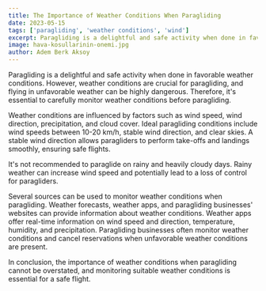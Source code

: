 ```yaml
---
title: The Importance of Weather Conditions When Paragliding
date: 2023-05-15
tags: ['paragliding', 'weather conditions', 'wind']
excerpt: Paragliding is a delightful and safe activity when done in favorable weather conditions. However, weather conditions are crucial for paragliding, and flying in unfavorable weather can be highly dangerous. Therefore, it's essential to carefully monitor weather conditions before paragliding.
image: hava-kosullarinin-onemi.jpg
author: Adem Berk Aksoy
---
```


Paragliding is a delightful and safe activity when done in favorable weather conditions. However, weather conditions are crucial for paragliding, and flying in unfavorable weather can be highly dangerous. Therefore, it's essential to carefully monitor weather conditions before paragliding.

Weather conditions are influenced by factors such as wind speed, wind direction, precipitation, and cloud cover. Ideal paragliding conditions include wind speeds between 10-20 km/h, stable wind direction, and clear skies. A stable wind direction allows paragliders to perform take-offs and landings smoothly, ensuring safe flights.

It's not recommended to paraglide on rainy and heavily cloudy days. Rainy weather can increase wind speed and potentially lead to a loss of control for paragliders.

Several sources can be used to monitor weather conditions when paragliding. Weather forecasts, weather apps, and paragliding businesses' websites can provide information about weather conditions. Weather apps offer real-time information on wind speed and direction, temperature, humidity, and precipitation. Paragliding businesses often monitor weather conditions and cancel reservations when unfavorable weather conditions are present.

In conclusion, the importance of weather conditions when paragliding cannot be overstated, and monitoring suitable weather conditions is essential for a safe flight.
